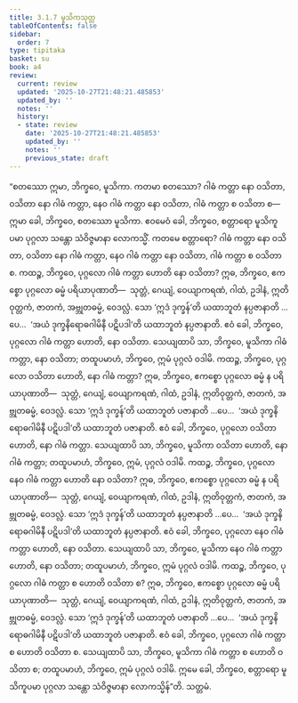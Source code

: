 ```yaml
---
title: 3.1.7 မူသိကသုတ္တ
tableOfContents: false
sidebar:
  order: 7
type: tipitaka
basket: su
book: a4
review:
  current: review
  updated: '2025-10-27T21:48:21.485853'
  updated_by: ''
  notes: ''
  history:
  - state: review
    date: '2025-10-27T21:48:21.485853'
    updated_by: ''
    notes: ''
    previous_state: draft
---
```



<ReviewStatus review={frontmatter.review} showDetails={true} />

<HypothesisAnnotation frontmatter={frontmatter} />

<DynamicBreadcrumb />

<Division number="107" book="a4" e="ch" v="15" p="422">

<Paragraph number="706" book="a4">
“စတဿော ဣမာ, ဘိက္ခဝေ, မူသိကာ. ကတမာ စတဿော? ဂါဓံ ကတ္တာ နော ဝသိတာ, ဝသိတာ နော ဂါဓံ ကတ္တာ, နေဝ ဂါဓံ ကတ္တာ နော ဝသိတာ, ဂါဓံ ကတ္တာ စ ဝသိတာ စ—  ဣမာ ခေါ, ဘိက္ခဝေ, စတဿော မူသိကာ. ဧဝမေဝံ ခေါ, ဘိက္ခဝေ, စတ္တာရော မူသိကူပမာ ပုဂ္ဂလာ သန္တော သံဝိဇ္ဇမာနာ လောကသ္မိံ. ကတမေ စတ္တာရော? ဂါဓံ ကတ္တာ နော ဝသိတာ, ဝသိတာ နော ဂါဓံ ကတ္တာ, နေဝ ဂါဓံ ကတ္တာ နော ဝသိတာ, ဂါဓံ ကတ္တာ စ ဝသိတာ စ.
</Paragraph>

<Paragraph number="707" book="a4">
ကထဉ္စ, ဘိက္ခဝေ, ပုဂ္ဂလော ဂါဓံ ကတ္တာ ဟောတိ နော ဝသိတာ? ဣဓ, ဘိက္ခဝေ, ဧကစ္စော ပုဂ္ဂလော ဓမ္မံ ပရိယာပုဏာတိ—  သုတ္တံ, ဂေယျံ, ဝေယျာကရဏံ, ဂါထံ, ဥဒါနံ, ဣတိဝုတ္တကံ, ဇာတကံ, အဗ္ဘုတဓမ္မံ, ဝေဒလ္လံ. သော ‘ဣဒံ ဒုက္ခန်’တိ ယထာဘူတံ နပ္ပဇာနာတိ …ပေ…  ‘အယံ ဒုက္ခနိရောဓဂါမိနီ ပဋိပဒါ’တိ ယထာဘူတံ နပ္ပဇာနာတိ. ဧဝံ ခေါ, ဘိက္ခဝေ, ပုဂ္ဂလော ဂါဓံ ကတ္တာ ဟောတိ, နော ဝသိတာ. သေယျထာပိ သာ, ဘိက္ခဝေ, မူသိကာ ဂါဓံ ကတ္တာ, နော ဝသိတာ; တထူပမာဟံ, ဘိက္ခဝေ, ဣမံ ပုဂ္ဂလံ ဝဒါမိ.
</Paragraph>

<Paragraph number="708" book="a4">
ကထဉ္စ, ဘိက္ခဝေ, ပုဂ္ဂလော ဝသိတာ ဟောတိ, နော ဂါဓံ ကတ္တာ? ဣဓ, ဘိက္ခဝေ, ဧကစ္စော ပုဂ္ဂလော ဓမ္မံ န ပရိယာပုဏာတိ—  သုတ္တံ, ဂေယျံ, ဝေယျာကရဏံ, ဂါထံ, ဥဒါနံ, ဣတိဝုတ္တကံ, ဇာတကံ, အဗ္ဘုတဓမ္မံ, ဝေဒလ္လံ. သော ‘ဣဒံ ဒုက္ခန်’တိ ယထာဘူတံ ပဇာနာတိ …ပေ…  ‘အယံ ဒုက္ခနိရောဓဂါမိနီ ပဋိပဒါ’တိ ယထာဘူတံ ပဇာနာတိ. ဧဝံ ခေါ, ဘိက္ခဝေ, ပုဂ္ဂလော ဝသိတာ ဟောတိ, နော ဂါဓံ ကတ္တာ. သေယျထာပိ သာ, ဘိက္ခဝေ, မူသိကာ ဝသိတာ ဟောတိ, နော ဂါဓံ ကတ္တာ; တထူပမာဟံ, ဘိက္ခဝေ, ဣမံ, ပုဂ္ဂလံ ဝဒါမိ.
</Paragraph>

<Paragraph number="709" book="a4">
ကထဉ္စ, ဘိက္ခဝေ, ပုဂ္ဂလော နေဝ ဂါဓံ ကတ္တာ ဟောတိ နော ဝသိတာ? ဣဓ, ဘိက္ခဝေ, ဧကစ္စော ပုဂ္ဂလော ဓမ္မံ န ပရိယာပုဏာတိ—  သုတ္တံ, ဂေယျံ, ဝေယျာကရဏံ, ဂါထံ, ဥဒါနံ, ဣတိဝုတ္တကံ, ဇာတကံ, အဗ္ဘုတဓမ္မံ, ဝေဒလ္လံ. သော ‘ဣဒံ ဒုက္ခန်’တိ ယထာဘူတံ နပ္ပဇာနာတိ …ပေ…  ‘အယံ ဒုက္ခနိရောဓဂါမိနီ ပဋိပဒါ’တိ ယထာဘူတံ နပ္ပဇာနာတိ. ဧဝံ ခေါ, ဘိက္ခဝေ, ပုဂ္ဂလော နေဝ ဂါဓံ ကတ္တာ ဟောတိ, နော ဝသိတာ. သေယျထာပိ သာ, ဘိက္ခဝေ, မူသိကာ နေဝ ဂါဓံ ကတ္တာ ဟောတိ, နော ဝသိတာ; တထူပမာဟံ, ဘိက္ခဝေ, ဣမံ ပုဂ္ဂလံ ဝဒါမိ.
</Paragraph>

<Paragraph number="710" book="a4">
ကထဉ္စ, ဘိက္ခဝေ, ပုဂ္ဂလော ဂါဓံ ကတ္တာ စ ဟောတိ ဝသိတာ စ? ဣဓ, ဘိက္ခဝေ, ဧကစ္စော ပုဂ္ဂလော ဓမ္မံ ပရိယာပုဏာတိ—  သုတ္တံ, ဂေယျံ, ဝေယျာကရဏံ, ဂါထံ, ဥဒါနံ, ဣတိဝုတ္တကံ, ဇာတကံ, အဗ္ဘုတဓမ္မံ, ဝေဒလ္လံ. သော ‘ဣဒံ ဒုက္ခန်’တိ ယထာဘူတံ ပဇာနာတိ …ပေ…  ‘အယံ ဒုက္ခနိရောဓဂါမိနီ ပဋိပဒါ’တိ ယထာဘူတံ ပဇာနာတိ. ဧဝံ ခေါ, ဘိက္ခဝေ, ပုဂ္ဂလော ဂါဓံ ကတ္တာ စ ဟောတိ ဝသိတာ စ. သေယျထာပိ သာ, ဘိက္ခဝေ, မူသိကာ ဂါဓံ ကတ္တာ စ ဟောတိ ဝသိတာ စ; တထူပမာဟံ, ဘိက္ခဝေ, ဣမံ ပုဂ္ဂလံ ဝဒါမိ. ဣမေ ခေါ, ဘိက္ခဝေ, စတ္တာရော မူသိကူပမာ ပုဂ္ဂလာ သန္တော သံဝိဇ္ဇမာနာ လောကသ္မိန်”တိ.

</Paragraph>
</Division>

<Paragraph number="711" type="center" book="a4">
သတ္တမံ.
</Paragraph>